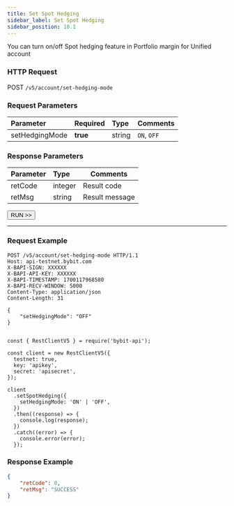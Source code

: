 ```yaml
---
title: Set Spot Hedging
sidebar_label: Set Spot Hedging
sidebar_position: 10.1
---
```

You can turn on/off Spot hedging feature in Portfolio margin for Unified account

### HTTP Request
POST `/v5/account/set-hedging-mode`

### Request Parameters
| Parameter | Required | Type | Comments|
|:----- |:-------|:-----|------ |
|setHedgingMode |**true** |string |`ON`, `OFF`|

### Response Parameters
| Parameter | Type | Comments|
|:----- |:-----|----- |
|retCode |integer |Result code |
|retMsg |string |Result message |

<a href="/api-explorer/v5/account/set-spot-hedge"><Button>RUN >></Button></a>

---

### Request Example

<Tabs groupId="programming-languages">
<TabItem value="http" label="HTTP">

```http
POST /v5/account/set-hedging-mode HTTP/1.1
Host: api-testnet.bybit.com
X-BAPI-SIGN: XXXXXX
X-BAPI-API-KEY: XXXXXX
X-BAPI-TIMESTAMP: 1700117968580
X-BAPI-RECV-WINDOW: 5000
Content-Type: application/json
Content-Length: 31

{
    "setHedgingMode": "OFF"
}
```

</TabItem>
<TabItem value="python" label="Python">

```python

```

</TabItem>

<TabItem value="Node" label="Node.js">

```n4js
const { RestClientV5 } = require('bybit-api');

const client = new RestClientV5({
  testnet: true,
  key: 'apikey',
  secret: 'apisecret',
});

client
  .setSpotHedging({
    setHedgingMode: 'ON' | 'OFF',
  })
  .then((response) => {
    console.log(response);
  })
  .catch((error) => {
    console.error(error);
  });
```

</TabItem>
</Tabs>

### Response Example

```json
{
    "retCode": 0,
    "retMsg": "SUCCESS"
}
```
